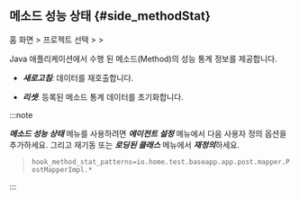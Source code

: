 ## 메소드 성능 상태 {#side_methodStat}

홈 화면 &gt; 프로젝트 선택 &gt; <Cmdname sid="side_agentsConfiguration" className="uitext" /> &gt; <Cmdname sid="side_methodStat" className="uitext" />

Java 애플리케이션에서 수행 된 메소드(Method)의 성능 통계 정보를 제공합니다. 

 * ***새로고침***: 데이터를 재호출합니다.

 * ***리셋***: 등록된 메소드 통계 데이터를 초기화합니다. 

:::note 

***메소드 성능 상태*** 메뉴를 사용하려면 ***에이전트 설정*** 메뉴에서 다음 사용자 정의 옵션을 추가하세요. 그리고 재기동 또는 ***로딩된 클래스*** 메뉴에서 ***재정의***하세요. 

> `hook_method_stat_patterns=io.home.test.baseapp.app.post.mapper.PostMapperImpl.*`

:::
